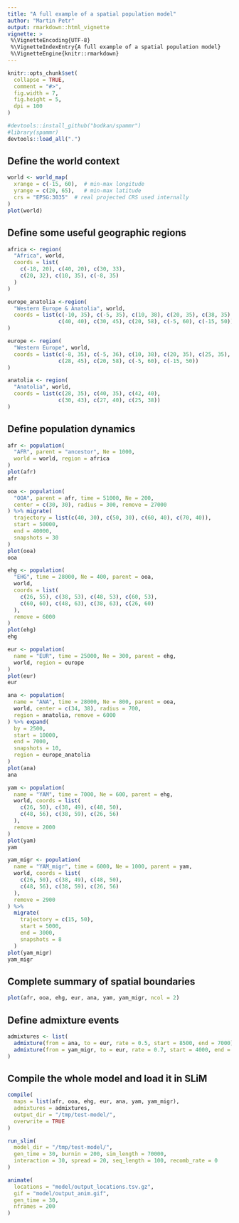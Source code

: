 ```yaml
---
title: "A full example of a spatial population model"
author: "Martin Petr"
output: rmarkdown::html_vignette
vignette: >
 %\VignetteEncoding{UTF-8}
 %\VignetteIndexEntry{A full example of a spatial population model}
 %\VignetteEngine{knitr::rmarkdown}
---
```


```r
knitr::opts_chunk$set(
  collapse = TRUE,
  comment = "#>",
  fig.width = 7,
  fig.height = 5,
  dpi = 100
)

#devtools::install_github("bodkan/spammr")
#library(spammr)
devtools::load_all(".")
```

## Define the world context

```r
world <- world_map(
  xrange = c(-15, 60),  # min-max longitude
  yrange = c(20, 65),   # min-max latitude
  crs = "EPSG:3035"  # real projected CRS used internally
)
plot(world)
```

## Define some useful geographic regions

```r
africa <- region(
  "Africa", world,
  coords = list(
    c(-18, 20), c(40, 20), c(30, 33),
    c(20, 32), c(10, 35), c(-8, 35)
  )
)

europe_anatolia <-region(
  "Western Europe & Anatolia", world,
  coords = list(c(-10, 35), c(-5, 35), c(10, 38), c(20, 35), c(38, 35),
                c(40, 40), c(30, 45), c(20, 58), c(-5, 60), c(-15, 50))
)

europe <- region(
  "Western Europe", world,
  coords = list(c(-8, 35), c(-5, 36), c(10, 38), c(20, 35), c(25, 35),
                c(28, 45), c(20, 58), c(-5, 60), c(-15, 50))
)

anatolia <- region(
  "Anatolia", world,
  coords = list(c(28, 35), c(40, 35), c(42, 40),
                c(30, 43), c(27, 40), c(25, 38))
)
```

## Define population dynamics

```r
afr <- population(
  "AFR", parent = "ancestor", Ne = 1000,
  world = world, region = africa
)
plot(afr)
afr

ooa <- population(
  "OOA", parent = afr, time = 51000, Ne = 200,
  center = c(30, 30), radius = 300, remove = 27000
) %>% migrate(
  trajectory = list(c(40, 30), c(50, 30), c(60, 40), c(70, 40)),
  start = 50000,
  end = 40000,
  snapshots = 30
)
plot(ooa)
ooa

ehg <- population(
  "EHG", time = 28000, Ne = 400, parent = ooa,
  world,
  coords = list(
    c(26, 55), c(38, 53), c(48, 53), c(60, 53),
    c(60, 60), c(48, 63), c(38, 63), c(26, 60)
  ),
  remove = 6000
)
plot(ehg)
ehg

eur <- population(
  name = "EUR", time = 25000, Ne = 300, parent = ehg,
  world, region = europe
)
plot(eur)
eur

ana <- population(
  name = "ANA", time = 28000, Ne = 800, parent = ooa,
  world, center = c(34, 38), radius = 700,
  region = anatolia, remove = 6000
) %>% expand(
  by = 2500,
  start = 10000,
  end = 7000,
  snapshots = 10,
  region = europe_anatolia
)
plot(ana)
ana

yam <- population(
  name = "YAM", time = 7000, Ne = 600, parent = ehg,
  world, coords = list(
    c(26, 50), c(38, 49), c(48, 50),
    c(48, 56), c(38, 59), c(26, 56)
  ),
  remove = 2000
)
plot(yam)
yam

yam_migr <- population(
  name = "YAM_migr", time = 6000, Ne = 1000, parent = yam,
  world, coords = list(
    c(26, 50), c(38, 49), c(48, 50),
    c(48, 56), c(38, 59), c(26, 56)
  ),
  remove = 2900
) %>%
  migrate(
    trajectory = c(15, 50),
    start = 5000,
    end = 3000,
    snapshots = 8
  )
plot(yam_migr)
yam_migr
```

## Complete summary of spatial boundaries

```r
plot(afr, ooa, ehg, eur, ana, yam, yam_migr, ncol = 2)
```

## Define admixture events

```r
admixtures <- list(
  admixture(from = ana, to = eur, rate = 0.5, start = 8500, end = 7000),
  admixture(from = yam_migr, to = eur, rate = 0.7, start = 4000, end = 3000)
)
```

## Compile the whole model and load it in SLiM

```r
compile(
  maps = list(afr, ooa, ehg, eur, ana, yam, yam_migr),
  admixtures = admixtures,
  output_dir = "/tmp/test-model/",
  overwrite = TRUE
)

```
```r
run_slim(
  model_dir = "/tmp/test-model/",
  gen_time = 30, burnin = 200, sim_length = 70000,
  interaction = 30, spread = 20, seq_length = 100, recomb_rate = 0
)

```
```r
animate(
  locations = "model/output_locations.tsv.gz",
  gif = "model/output_anim.gif",
  gen_time = 30,
  nframes = 200
)
```

